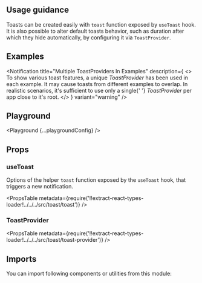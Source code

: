 


<Layout title="Toast" description="🚧 This page is under construction">

## Usage guidance

Toasts can be created easily with `toast` function exposed by `useToast` hook. It is also possible to alter default toasts behavior, such as duration after which they hide automatically, by configuring it via `ToastProvider`.

## Examples

<Notification
  title="Multiple ToastProviders In Examples"
  description={
    <>
      To show various toast features, a unique <em>ToastProvider</em> has been
      used in each example. It may cause toasts from different examples to
      overlap. In realistic scenarios, it's sufficient to use only a single{' '}
      <em>ToastProvider</em> per app close to it's root.
    </>
  }
  variant="warning"
/>

<Example title="Basic usage" path="toast/basic-usage">
  <BasicUsage />
</Example>

<Example title="Variants" path="toast/variants">
  <Variants />
</Example>

<Example title="Custom duration" path="toast/custom-duration">
  <CustomDuration />
</Example>

<Example title="Persistent" path="toast/persistent">
  <Persistent />
</Example>

## Playground

<Playground {...playgroundConfig} />

## Props

### useToast

Options of the helper `toast` function exposed by the `useToast` hook, that triggers a new notification.

<PropsTable
  metadata={require('!!extract-react-types-loader!../../../src/toast/toast')}
/>

### ToastProvider

<PropsTable
  metadata={require('!!extract-react-types-loader!../../../src/toast/toast-provider')}
/>

## Imports

You can import following components or utilities from this module:

<Imports module={ToastExports} path="@datacamp/waffles/toast" />

</Layout>
